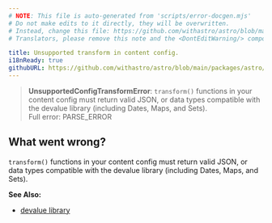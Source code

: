 ```yaml
---
# NOTE: This file is auto-generated from 'scripts/error-docgen.mjs'
# Do not make edits to it directly, they will be overwritten.
# Instead, change this file: https://github.com/withastro/astro/blob/main/packages/astro/src/core/errors/errors-data.ts
# Translators, please remove this note and the <DontEditWarning/> component.

title: Unsupported transform in content config.
i18nReady: true
githubURL: https://github.com/withastro/astro/blob/main/packages/astro/src/core/errors/errors-data.ts
---
```


<DontEditWarning />


> **UnsupportedConfigTransformError**: `transform()` functions in your content config must return valid JSON, or data types compatible with the devalue library (including Dates, Maps, and Sets).<br/>Full error: PARSE_ERROR

## What went wrong?
`transform()` functions in your content config must return valid JSON, or data types compatible with the devalue library (including Dates, Maps, and Sets).

**See Also:**
-  [devalue library](https://github.com/rich-harris/devalue)


